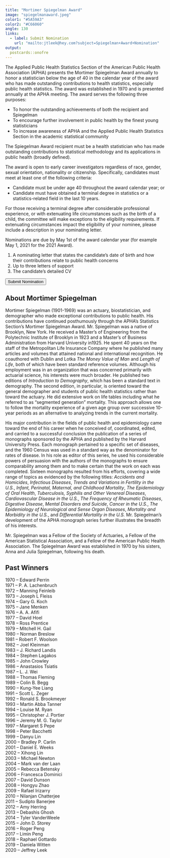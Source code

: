```yaml
---
title: "Mortimer Spiegelman Award"
image: "spiegelmanaward.jpeg"
color1: "#5A59A3"
color2: "#C66060"
angle: 130
links:
  - label: Submit Nomination
    url: "mailto:jtleek@hey.com?subject=Spiegelman+Award+Nomination"
output:
  postcards::onofre
---
```

 
 
The Applied Public Health Statistics Section of the American Public Health Association (APHA) presents the Mortimer Spiegelman Award annually to honor a statistician below the age of 40 in the calendar year of the award who has made outstanding contributions to health statistics, especially public health statistics. The award was established in 1970 and is presented annually at the APHA meeting. The award serves the following three purposes:

- To honor the outstanding achievements of both the recipient and Spiegelman
- To encourage further involvement in public health by the finest young statisticians
- To increase awareness of APHA and the Applied Public Health Statistics Section in the academic statistical community
 
The Spiegelman Award recipient must be a health statistician who has made outstanding contributions to statistical methodology and its applications in public health (broadly defined).
 
The award is open to early career investigators regardless of race, gender, sexual orientation, nationality or citizenship. Specifically, candidates must meet at least one of the following criteria:

- Candidate must be under age 40 throughout the award calendar year; or
- Candidate must have obtained a terminal degree in statistics or a statistics-related field in the last 10 years.

For those receiving a terminal degree after considerable professional experience, or with extenuating life circumstances such as the birth of a child, the committee will make exceptions to the eligibility requirements. If extenuating circumstances impact the eligibility of your nominee, please include a description in your nominating letter. 
 
Nominations are due by May 1st of the award calendar year (for example May 1, 2021 for the 2021 Award). 

1. A nominating letter that states the candidate’s date of birth and how their contributions relate to public health concerns
2. Up to three letters of support
3. The candidate’s detailed CV

 <a href="mailto:jtleek@hey.com?subject=Spiegelman+Award+Nomination">
  <button type="button" class="btn btn-outline-light mb-2">
    Submit Nomination
  </button>
</a>


## About Mortimer Spiegelman

Mortimer Spiegelman (1901-1969) was an actuary, biostatistician, and demographer who made exceptional contributions to public health. His contributions have continued posthumously through the APHA's Statistics Section's Mortimer Spiegelman Award.
Mr. Spiegelman was a native of Brooklyn, New York. He received a Master's of Engineering from the Polytechnic Institute of Brooklyn in 1923 and a Master's of Business Administration from Harvard University in1925. He spent 40 years on the staff of the Metropolitan Life Insurance Company where he published many articles and volumes that attained national and international recognition. He coauthored with Dublin and Lotka *The Money Value of Man* and *Length of Life*, both of which have been standard reference volumes.   Although his employment was in an organization that was concerned primarily with actuarial science, his interests were much broader.  He published two editions of *Introduction to Demography*, which has been a standard text in demography.  The second edition, in particular, is oriented toward the general demographer and students of public health statistics rather than toward the actuary. He did extensive work on life tables including what he referred to as "segmented generation" mortality.  This approach allows one to follow the mortality experience of a given age group over successive 10-year periods as an alternative to analyzing trends in the current mortality.

His major contribution in the fields of public health and epidemiology came toward the end of his career when he conceived of, coordinated, edited, and carried to a successful conclusion the publication of a series of monographs sponsored by the APHA and published by the Harvard University Press. Each monograph pertained to a specific set of diseases, and the 1960 Census was used in a standard way as the denominator for rates of disease. In his role as editor of this series, he used his considerable powers of persuasion with the authors of the monographs to ensure comparability among them and to make certain that the work on each was completed.   Sixteen monographs resulted from his efforts, covering a wide range of topics as evidenced by the following titles: *Accidents and Homicides*, *Infectious Diseases*, *Trends and Variations in Fertility in the U.S.*, *Infant, Perinatal, Maternal, and Childhood Mortality*, *The Epidemiology of Oral Health*, *Tuberculosis, Syphilis and Other Venereal Diseases*, *Cardiovascular Disease in the U.S.*, *The Frequency of Rheumatic Diseases*, *Digestive Disease*, *Mental Disorders and Suicide*, *Cancer in the U.S.*, *The Epidemiology of Neurological and Sense Organ Diseases*, *Mortality and Morbidity in the U.S.*, and *Differential Mortality in the U.S.*  Mr. Spiegelman's development of the APHA monograph series further illustrates the breadth of his interests.  

Mr. Spiegelman was a Fellow of the Society of Actuaries, a Fellow of the American Statistical Association, and a Fellow of the American Public Health Association. The Spiegelman Award was established in 1970 by his sisters, Anna and Julia Spiegelman, following his death. 

## Past Winners

1970 -- Edward Perrin<br>
1971 -- P. A. Lachenbruch<br>
1972 -- Manning Feinleib<br>
1973 -- Joseph L Fleiss<br>
1974 -- Gary G. Koch<br>
1975 -- Jane Menken<br>
1976 -- A. A. Afifi<br>
1977 -- David Hoel<br>
1978 -- Ross Prentice<br>
1979 -- Mitchell H. Gail<br>
1980 -- Norman Breslow<br>
1981 -- Robert F. Woolson<br>
1982 -- Joel Kleinman<br>
1983 -- J. Richard Landis<br>
1984 -- Stephen Lagakos<br>
1985 -- John Crowley<br>
1986 -- Anastasios Tsiatis<br>
1987 -- L. J. Wei<br>
1988 -- Thomas Fleming<br>
1989 -- Colin B. Begg<br>
1990 -- Kung-Yee Liang<br>
1991 -- Scott L. Zeger<br>
1992 -- Ronald S. Brookmeyer<br>
1993 -- Martin Abba Tanner<br>
1994 -- Louise M. Ryan<br>
1995 -- Christopher J. Portier<br>
1996 -- Jeremy M. G. Taylor<br>
1997 -- Margaret S Pepe<br>
1998 -- Peter Bacchetti<br>
1999 -- Danyu Lin<br>
2000 -- Bradley P. Carlin<br>
2001 -- Daniel E. Weeks<br>
2002 -- Xihong Lin<br>
2003 -- Michael Newton<br>
2004 -- Mark van der Laan<br>
2005 -- Rebecca Betensky<br>
2006 -- Francesca Dominici<br>
2007 -- David Dunson<br>
2008 -- Hongyu Zhao<br>
2009 -- Rafael Irizarry<br>
2010 -- Nilanjan Chatterjee<br>
2011 -- Sudipto Banerjee<br>
2012 -- Amy Herring<br>
2013 -- Debashis Ghosh<br>
2014 -- Tyler VanderWeele<br>
2015 -- John D. Storey<br>
2016 -- Roger Peng<br>
2017 -- Limin Peng<br>
2018 -- Raphael Gottardo<br>
2019 -- Daniela Witten<br>
2020 -- Jeffrey Leek <br>


